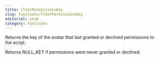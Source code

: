 ```yaml
---
title: llGetPermissionsKey
slug: functions/llGetPermissionsKey
editorial: stub
category: functions
---
```


<LSLFunction
	name="llGetPermissionsKey"
	returnType="key"
/>

Returns the key of the avatar that last granted or declined permissions to the script.

Returns NULL_KEY if permissions were never granted or declined.
